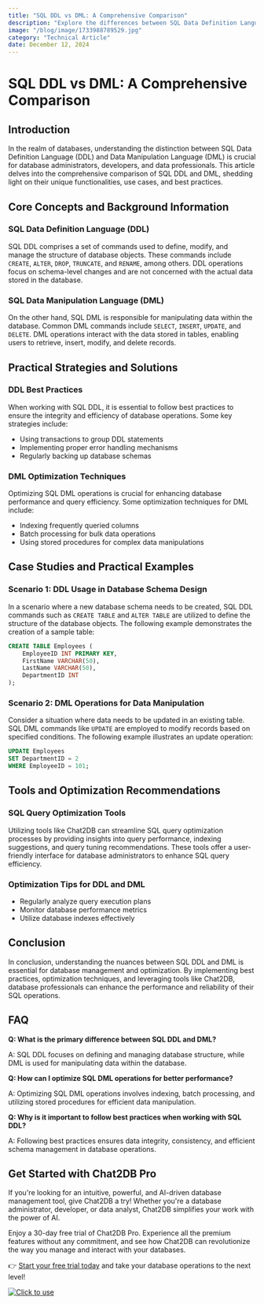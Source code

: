```yaml
---
title: "SQL DDL vs DML: A Comprehensive Comparison"
description: "Explore the differences between SQL Data Definition Language (DDL) and Data Manipulation Language (DML) with detailed examples and practical insights."
image: "/blog/image/1733988789529.jpg"
category: "Technical Article"
date: December 12, 2024
---
```


# SQL DDL vs DML: A Comprehensive Comparison

## Introduction

In the realm of databases, understanding the distinction between SQL Data Definition Language (DDL) and Data Manipulation Language (DML) is crucial for database administrators, developers, and data professionals. This article delves into the comprehensive comparison of SQL DDL and DML, shedding light on their unique functionalities, use cases, and best practices.

## Core Concepts and Background Information

### SQL Data Definition Language (DDL)

SQL DDL comprises a set of commands used to define, modify, and manage the structure of database objects. These commands include `CREATE`, `ALTER`, `DROP`, `TRUNCATE`, and `RENAME`, among others. DDL operations focus on schema-level changes and are not concerned with the actual data stored in the database.

### SQL Data Manipulation Language (DML)

On the other hand, SQL DML is responsible for manipulating data within the database. Common DML commands include `SELECT`, `INSERT`, `UPDATE`, and `DELETE`. DML operations interact with the data stored in tables, enabling users to retrieve, insert, modify, and delete records.

## Practical Strategies and Solutions

### DDL Best Practices

When working with SQL DDL, it is essential to follow best practices to ensure the integrity and efficiency of database operations. Some key strategies include:

- Using transactions to group DDL statements
- Implementing proper error handling mechanisms
- Regularly backing up database schemas

### DML Optimization Techniques

Optimizing SQL DML operations is crucial for enhancing database performance and query efficiency. Some optimization techniques for DML include:

- Indexing frequently queried columns
- Batch processing for bulk data operations
- Using stored procedures for complex data manipulations

## Case Studies and Practical Examples

### Scenario 1: DDL Usage in Database Schema Design

In a scenario where a new database schema needs to be created, SQL DDL commands such as `CREATE TABLE` and `ALTER TABLE` are utilized to define the structure of the database objects. The following example demonstrates the creation of a sample table:

```sql
CREATE TABLE Employees (
    EmployeeID INT PRIMARY KEY,
    FirstName VARCHAR(50),
    LastName VARCHAR(50),
    DepartmentID INT
);
```

### Scenario 2: DML Operations for Data Manipulation

Consider a situation where data needs to be updated in an existing table. SQL DML commands like `UPDATE` are employed to modify records based on specified conditions. The following example illustrates an update operation:

```sql
UPDATE Employees
SET DepartmentID = 2
WHERE EmployeeID = 101;
```

## Tools and Optimization Recommendations

### SQL Query Optimization Tools

Utilizing tools like Chat2DB can streamline SQL query optimization processes by providing insights into query performance, indexing suggestions, and query tuning recommendations. These tools offer a user-friendly interface for database administrators to enhance SQL query efficiency.

### Optimization Tips for DDL and DML

- Regularly analyze query execution plans
- Monitor database performance metrics
- Utilize database indexes effectively

## Conclusion

In conclusion, understanding the nuances between SQL DDL and DML is essential for database management and optimization. By implementing best practices, optimization techniques, and leveraging tools like Chat2DB, database professionals can enhance the performance and reliability of their SQL operations.

## FAQ

**Q: What is the primary difference between SQL DDL and DML?**

A: SQL DDL focuses on defining and managing database structure, while DML is used for manipulating data within the database.

**Q: How can I optimize SQL DML operations for better performance?**

A: Optimizing SQL DML operations involves indexing, batch processing, and utilizing stored procedures for efficient data manipulation.

**Q: Why is it important to follow best practices when working with SQL DDL?**

A: Following best practices ensures data integrity, consistency, and efficient schema management in database operations.


## Get Started with Chat2DB Pro

If you're looking for an intuitive, powerful, and AI-driven database management tool, give Chat2DB a try! Whether you're a database administrator, developer, or data analyst, Chat2DB simplifies your work with the power of AI.

Enjoy a 30-day free trial of Chat2DB Pro. Experience all the premium features without any commitment, and see how Chat2DB can revolutionize the way you manage and interact with your databases.

👉 [Start your free trial today](https://chat2db.ai/pricing) and take your database operations to the next level!


[![Click to use](/image/blog/bg/chat2db.jpg)](https://chat2db.ai/)
